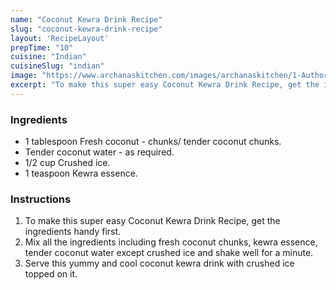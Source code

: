 ---
name: "Coconut Kewra Drink Recipe"
slug: "coconut-kewra-drink-recipe"
layout: 'RecipeLayout'
prepTime: "10"
cuisine: "Indian"
cuisineSlug: "indian"
image: "https://www.archanaskitchen.com/images/archanaskitchen/1-Author/Roop/Coconut_Kewra_Drink.jpg"
excerpt: "To make this super easy Coconut Kewra Drink Recipe, get the ingredients handy first"
---

### Ingredients

- 1 tablespoon Fresh coconut - chunks/ tender coconut chunks.
- Tender coconut water - as required.
- 1/2 cup Crushed ice.
- 1 teaspoon Kewra essence.

### Instructions

1. To make this super easy Coconut Kewra Drink Recipe, get the ingredients handy first.
1. Mix all the ingredients including fresh coconut chunks, kewra essence, tender coconut water except crushed ice and shake well for a minute.
1. Serve this yummy and cool coconut kewra drink with crushed ice topped on it.
